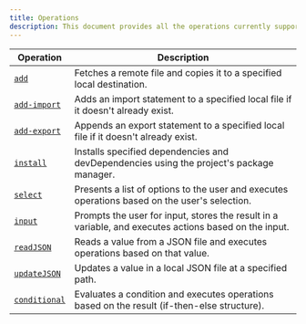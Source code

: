```yaml
---
title: Operations
description: This document provides all the operations currently supported by Kommander. Each operation is designed to perform specific tasks during the execution of remote configurations.
---
```


| Operation                                     | Description                                                                                           |
| --------------------------------------------- | ----------------------------------------------------------------------------------------------------- |
| [`add`](/docs/operations/add)                 | Fetches a remote file and copies it to a specified local destination.                                 |
| [`add-import`](/docs/operations/add-import)   | Adds an import statement to a specified local file if it doesn't already exist.                       |
| [`add-export`](/docs/operations/add-export)   | Appends an export statement to a specified local file if it doesn't already exist.                    |
| [`install`](/docs/operations/install)         | Installs specified dependencies and devDependencies using the project's package manager.              |
| [`select`](/docs/operations/select)           | Presents a list of options to the user and executes operations based on the user's selection.         |
| [`input`](/docs/operations/input)             | Prompts the user for input, stores the result in a variable, and executes actions based on the input. |
| [`readJSON`](/docs/operations/readJSON)       | Reads a value from a JSON file and executes operations based on that value.                           |
| [`updateJSON`](/docs/operations/updateJSON)   | Updates a value in a local JSON file at a specified path.                                             |
| [`conditional`](/docs/operations/conditional) | Evaluates a condition and executes operations based on the result (if-then-else structure).           |
